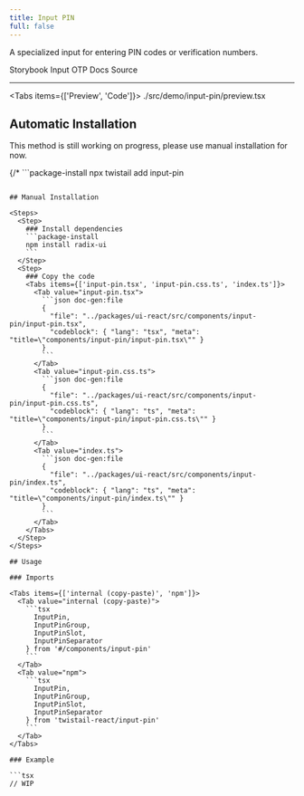 ```yaml
---
title: Input PIN
full: false
---
```


A specialized input for entering PIN codes or verification numbers.

<Badges>
  <BadgeLink href="https://storybook.twistail.com/?path=/docs/base-components-inputpin--default" external>
    Storybook
  </BadgeLink>
  <BadgeLink href="https://input-otp.rodz.dev" external>
    Input OTP Docs
  </BadgeLink>
  <BadgeLink href="https://github.com/riipandi/twistail/tree/main/packages/ui-react/src/components/input-pin" external>
    Source
  </BadgeLink>
</Badges>

---


<Tabs items={['Preview', 'Code']}>
  <Tab value="Preview" className="rounded-b-xl flex min-h-44 flex-wrap items-center justify-center gap-4 py-20 not-prose">
    <Demo />
  </Tab>
  <Tab value="Code">
    <include cwd lang="tsx">./src/demo/input-pin/preview.tsx</include>
  </Tab>
</Tabs>

## Automatic Installation

<Callout type='warn'>
  This method is still working on progress, please use manual installation for now.
</Callout>

{/* ```package-install
npx twistail add input-pin
``` */}

## Manual Installation

<Steps>
  <Step>
    ### Install dependencies
    ```package-install
    npm install radix-ui
    ```
  </Step>
  <Step>
    ### Copy the code
    <Tabs items={['input-pin.tsx', 'input-pin.css.ts', 'index.ts']}>
      <Tab value="input-pin.tsx">
        ```json doc-gen:file
        {
          "file": "../packages/ui-react/src/components/input-pin/input-pin.tsx",
          "codeblock": { "lang": "tsx", "meta": "title=\"components/input-pin/input-pin.tsx\"" }
        }
        ```
      </Tab>
      <Tab value="input-pin.css.ts">
        ```json doc-gen:file
        {
          "file": "../packages/ui-react/src/components/input-pin/input-pin.css.ts",
          "codeblock": { "lang": "ts", "meta": "title=\"components/input-pin/input-pin.css.ts\"" }
        }
        ```
      </Tab>
      <Tab value="index.ts">
        ```json doc-gen:file
        {
          "file": "../packages/ui-react/src/components/input-pin/index.ts",
          "codeblock": { "lang": "ts", "meta": "title=\"components/input-pin/index.ts\"" }
        }
        ```
      </Tab>
    </Tabs>
  </Step>
</Steps>

## Usage

### Imports

<Tabs items={['internal (copy-paste)', 'npm']}>
  <Tab value="internal (copy-paste)">
    ```tsx
      InputPin,
      InputPinGroup,
      InputPinSlot,
      InputPinSeparator
    } from '#/components/input-pin'
    ```
  </Tab>
  <Tab value="npm">
    ```tsx
      InputPin,
      InputPinGroup,
      InputPinSlot,
      InputPinSeparator
    } from 'twistail-react/input-pin'
    ```
  </Tab>
</Tabs>

### Example

```tsx
// WIP
```
